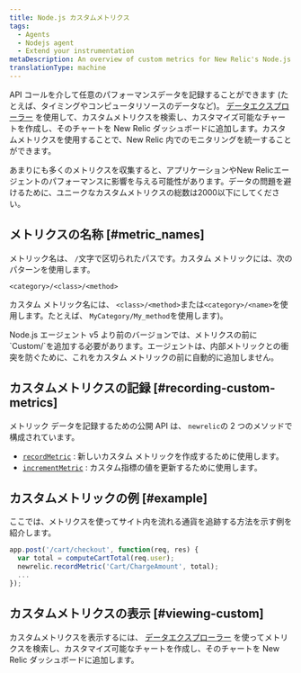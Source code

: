 ```yaml
---
title: Node.js カスタムメトリクス
tags:
  - Agents
  - Nodejs agent
  - Extend your instrumentation
metaDescription: An overview of custom metrics for New Relic's Node.js agent and how to implement them for your application.
translationType: machine
---
```


API コールを介して任意のパフォーマンスデータを記録することができます (たとえば、タイミングやコンピュータリソースのデータなど)。 [データエクスプローラー](/docs/query-your-data/explore-query-data/data-explorer/introduction-data-explorer) を使用して、カスタムメトリクスを検索し、カスタマイズ可能なチャートを作成し、そのチャートを New Relic ダッシュボードに追加します。カスタムメトリクスを使用することで、New Relic 内でのモニタリングを統一することができます。

<Callout variant="caution">
  あまりにも多くのメトリクスを収集すると、アプリケーションやNew Relicエージェントのパフォーマンスに影響を与える可能性があります。データの問題を避けるために、ユニークなカスタムメトリクスの総数は2000以下にしてください。
</Callout>

## メトリクスの名称 [#metric_names]

メトリック名は、 `/`文字で区切られたパスです。カスタム メトリックには、次のパターンを使用します。

```
<category>/<class>/<method>
```

カスタム メトリック名には、 `<class>/<method>`または`<category>/<name>`を使用します。たとえば、 `MyCategory/My_method`を使用します)。

<Callout variant="important">
  Node.js エージェント v5 より前のバージョンでは、メトリクスの前に`Custom/`を追加する必要があります。エージェントは、内部メトリックとの衝突を防ぐために、これをカスタム メトリックの前に自動的に追加しません。
</Callout>

## カスタムメトリクスの記録 [#recording-custom-metrics]

メトリック データを記録するための公開 API は、 `newrelic`の 2 つのメソッドで構成されています。

* [`recordMetric`](/docs/agents/nodejs-agent/supported-features/nodejs-agent-api#record_metric) : 新しいカスタム メトリックを作成するために使用します。
* [`incrementMetric`](/docs/agents/nodejs-agent/supported-features/nodejs-agent-api#increment_metric) : カスタム指標の値を更新するために使用します。

## カスタムメトリックの例 [#example]

ここでは、メトリクスを使ってサイト内を流れる通貨を追跡する方法を示す例を紹介します。

```js
app.post('/cart/checkout', function(req, res) {
  var total = computeCartTotal(req.user);
  newrelic.recordMetric('Cart/ChargeAmount', total);
  ...
});
```

## カスタムメトリクスの表示 [#viewing-custom]

カスタムメトリクスを表示するには、 [データエクスプローラー](/docs/query-your-data/explore-query-data/data-explorer/introduction-data-explorer) を使ってメトリクスを検索し、カスタマイズ可能なチャートを作成し、そのチャートを New Relic ダッシュボードに追加します。